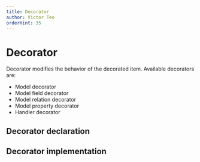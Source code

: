 ```yaml
---
title: Decorator
author: Victor Teo
orderHint: 35
---
```



# Decorator

Decorator modifies the behavior of the decorated item. Available decorators 
are:

* Model decorator
* Model field decorator
* Model relation decorator
* Model property decorator
* Handler decorator

## Decorator declaration

## Decorator implementation


<PrevNext />
